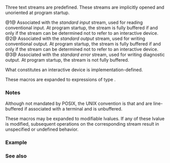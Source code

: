 {{title|stdin, stdout, stderr}}
{{cpp/io/c/navbar}}
{{dcl begin}}
{{dcl header|cstdio}}
{{dcl|num=1|
#define stdin  /* implementation-defined */
}}
{{dcl|num=2|
#define stdout /* implementation-defined */
}}
{{dcl|num=3|
#define stderr /* implementation-defined */
}}
{{dcl end}}

Three text streams are predefined. These streams are implicitly opened and unoriented at program startup.

@1@ Associated with the ''standard input'' stream, used for reading conventional input. At program startup, the stream is fully buffered if and only if the stream can be determined not to refer to an interactive device.
@2@ Associated with the ''standard output'' stream, used for writing conventional output. At program startup, the stream is fully buffered if and only if the stream can be determined not to refer to an interactive device.
@3@ Associated with the ''standard error'' stream, used for writing diagnostic output. At program startup, the stream is not fully buffered.

What constitutes an interactive device is implementation-defined.

These macros are expanded to expressions of type {{c|std::FILE*}}.

===Notes===
Although not mandated by POSIX, the UNIX convention is that {{tt|stdin}} and {{tt|stdout}} are line-buffered if associated with a terminal and {{tt|stderr}} is unbuffered.

These macros may be expanded to modifiable lvalues. If any of these {{c|std::FILE*}} lvalue is modified, subsequent operations on the corresponding stream result in unspecified or undefined behavior.

===Example===
{{example
|This example shows a function similar to {{lc|std::printf}}.
|code=
#include &lt;concepts&gt;
#include &lt;cstdio&gt;
#include &lt;type_traits&gt;

template&lt;typename T&gt;
concept IsPrintable = std::integral&lt;T&gt; or std::floating_point&lt;T&gt; or std::is_pointer_v&lt;T&gt;;

int my_printf(char const* const format, IsPrintable auto const ... arguments)
{
    return std::fprintf(stdout, format, arguments...);
}

int main(int argv, char*[])
{
    my_printf("Strings and chars:\t%s %c\n", "hello", 'x');
    my_printf("Rounding:\t\t%f %.0f %.32f\n", 1.5, 1.5, 1.3);
    my_printf("Padding:\t\t%05.2f %.2f %5.2f\n", 1.5, 1.5, 1.5);
    my_printf("Scientific:\t\t%E %e\n", 1.5, 1.5);
    my_printf("Hexadecimal:\t\t%a %A 0x%X\n", 1.5, 1.5, &amp;argv);
}
|p=true
|output=
Strings and chars:  hello x
Rounding:           1.500000 2 1.30000000000000004440892098500626
Padding:            01.50 1.50  1.50
Scientific:         1.500000E+00 1.500000e+00
Hexadecimal:        0x1.8p+0 0X1.8P+0 0x2CFB41BC
}}

===See also===
{{dsc begin}}
{{dsc inc|cpp/io/dsc cin}}
{{dsc inc|cpp/io/dsc cout}}
{{dsc inc|cpp/io/dsc cerr}}
{{dsc inc|cpp/io/dsc clog}}
{{dsc inc|cpp/io/c/dsc fprintf}}
{{dsc inc|cpp/io/c/dsc FILE}}
{{dsc see c|c/io/std streams|stdin|stdout|stderr}}
{{dsc end}}

{{langlinks|es|ja|zh}}